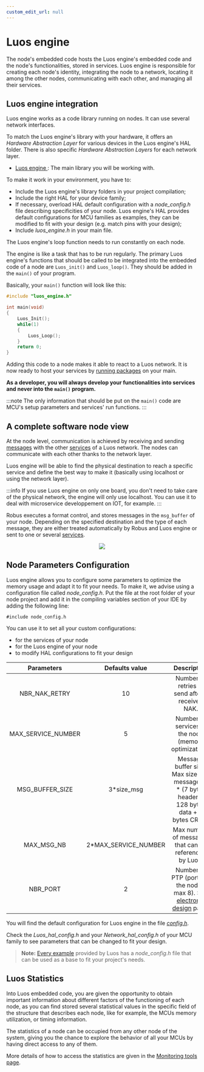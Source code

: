 ```yaml
---
custom_edit_url: null
---
```



# Luos engine

The node's embedded code hosts the Luos engine's embedded code and the node's functionalities, stored in services. Luos engine is responsible for creating each node's identity, integrating the node to a network, locating it among the other nodes, communicating with each other, and managing all their services.

## Luos engine integration

Luos engine works as a code library running on nodes. It can use several network interfaces.

To match the Luos engine's library with your hardware, it offers an _Hardware Abstraction Layer_ for various devices in the <Tooltip def={customFields.luoshal_def}>Luos engine's HAL folder</Tooltip>.
There is also specific _Hardware Abstraction Layers_ for each network layer.

- <a href="https://github.com/Luos-io/Luos" target="_blank">
    Luos engine
    <IconExternalLink width="10"></IconExternalLink>
  </a>
  : The main library you will be working with.

To make it work in your environment, you have to:

- Include the Luos engine's library folders in your project compilation;
- Include the right HAL for your device family;
- If necessary, overload HAL default configuration with a _node_config.h_ file describing specificities of your node. Luos engine's HAL provides default configurations for MCU families as examples, they can be modified to fit with your design (e.g. match pins with your design);
- Include _luos_engine.h_ in your main file.

The Luos engine's loop function needs to run constantly on each node.

The engine is like a task that has to be run regularly. The primary Luos engine's functions that should be called to be integrated into the embedded code of a node are `Luos_init()` and `Luos_loop()`. They should be added in the `main()` of your program.

Basically, your `main()` function will look like this:

```c
#include "luos_engine.h"

int main(void)
{
    Luos_Init();
    while(1)
    {
        Luos_Loop();
    }
    return 0;
}
```

Adding this code to a <Tooltip def={customFields.node_def}>node</Tooltip> makes it able to react to a Luos network. It is now ready to host your services by [running packages](../package) on your main.

**As a developer, you will always develop your functionalities into services and never into the `main()` program.**

:::note
The only information that should be put on the `main()` code are MCU's setup parameters and services' run functions.
:::

## A complete software node view

At the node level, communication is achieved by receiving and sending [messages](../message) with the other [services](../services) of a Luos network. The nodes can communicate with each other thanks to the network layer.

Luos engine will be able to find the physical destination to reach a specific service and define the best way to make it (basically using localhost or using the network layer).

:::info
If you use Luos engine on only one board, you don't need to take care of the physical network, the engine will only use localhost. You can use it to deal with microservice developpement on IOT, for example.
:::

Robus executes a format control, and stores messages in the `msg_buffer` of your node. Depending on the specified destination and the type of each message, they are either treated automatically by Robus and Luos engine or sent to one or several [services](../services).

<div align="center">
  <Image src="/img/NodeFlow.svg" darkSrc="/img/NodeFlow-dark.svg" />
</div>

## Node Parameters Configuration

Luos engine allows you to configure some parameters to optimize the memory usage and adapt it to fit your needs. To make it, we advise using a configuration file called _node_config.h_. Put the file at the root folder of your node project and add it in the compiling variables section of your IDE by adding the following line:

`#include node_config.h`

You can use it to set all your custom configurations:

- for the services of your node
- for the Luos engine of your node
- to modify HAL configurations to fit your design

|     Parameters     |    Defaults value     |                                                    Description                                                     |
| :----------------: | :-------------------: | :----------------------------------------------------------------------------------------------------------------: |
|   NBR_NAK_RETRY    |          10           |                                  Number of retries to send after a received NAK.                                   |
| MAX_SERVICE_NUMBER |           5           |                               Number of services in the node (memory optimization).                                |
|  MSG_BUFFER_SIZE   |      3\*size_msg      |         Message buffer size. Max size of a message (3 \* (7 bytes header + 128 bytes data + 2 bytes CRC)).         |
|     MAX_MSG_NB     | 2\*MAX_SERVICE_NUMBER |                               Max number of messages that can be referenced by Luos.                               |
|      NBR_PORT      |           2           | Number of PTP (port) on the node ( max 8). See [electronic design](../../hardware-consideration/electronics) page. |

You will find the default configuration for Luos engine in the file <a href="https://github.com/Luos-io/Luos/blob/main/Network/Robus/inc/config.h" target="_blank">_config.h<IconExternalLink width="10"></IconExternalLink>_</a>.

Check the _Luos_hal_config.h_ and your _Network_hal_config.h_ of your MCU family to see parameters that can be changed to fit your design.

> **Note:** [Every example](https://github.com/Luos-io/Luos/tree/main/Examples) provided by Luos has a _node_config.h_ file that can be used as a base to fit your project's needs.

## Luos Statistics

Into Luos embedded code, you are given the opportunity to obtain important information about different factors of the functioning of each node, as you can find stored several statistical values in the specific field of the structure that describes each node, like for example, the MCUs memory utilization, or timing information.

The statistics of a node can be occupied from any other node of the system, giving you the chance to explore the behavior of all your MCUs by having direct access to any of them.

More details of how to access the statistics are given in the [Monitoring tools page](../../tools/monitoring).
